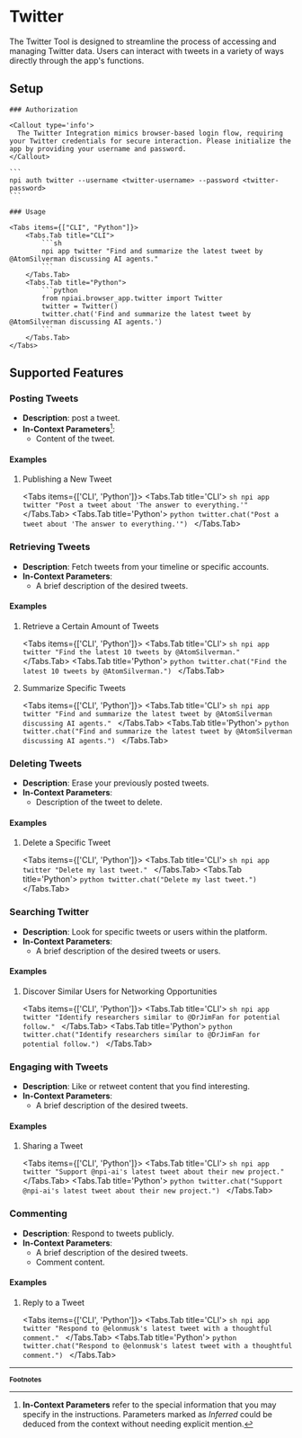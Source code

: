 
# Twitter

The Twitter Tool is designed to streamline the process of accessing and managing Twitter data. Users can interact with tweets in a variety of ways directly through the app's functions.

## Setup

<Steps>

    ### Authorization

    <Callout type='info'>
      The Twitter Integration mimics browser-based login flow, requiring your Twitter credentials for secure interaction. Please initialize the app by providing your username and password.
    </Callout>

    ```
    npi auth twitter --username <twitter-username> --password <twitter-password>
    ```

    ### Usage

    <Tabs items={["CLI", "Python"]}>
        <Tabs.Tab title="CLI">
            ```sh
            npi app twitter "Find and summarize the latest tweet by @AtomSilverman discussing AI agents."
            ```
        </Tabs.Tab>
        <Tabs.Tab title="Python">
            ```python
            from npiai.browser_app.twitter import Twitter
            twitter = Twitter()
            twitter.chat('Find and summarize the latest tweet by @AtomSilverman discussing AI agents.')
            ```
        </Tabs.Tab>
    </Tabs>

</Steps>

## Supported Features

### Posting Tweets

- **Description**: post a tweet.
- **In-Context Parameters**[^1]:
  - Content of the tweet.

<h4 className='examples'>Examples</h4>

1. Publishing a New Tweet

    <Tabs items={['CLI', 'Python']}>
        <Tabs.Tab title='CLI'>
            ```sh
            npi app twitter "Post a tweet about 'The answer to everything.'"
            ```
        </Tabs.Tab>
        <Tabs.Tab title='Python'>
            ```python
            twitter.chat("Post a tweet about 'The answer to everything.'")
            ```
        </Tabs.Tab>
    </Tabs>

### Retrieving Tweets

- **Description**: Fetch tweets from your timeline or specific accounts.
- **In-Context Parameters**:
  - A brief description of the desired tweets.

<h4 className='examples'>Examples</h4>

1. Retrieve a Certain Amount of Tweets

    <Tabs items={['CLI', 'Python']}>
        <Tabs.Tab title='CLI'>
            ```sh
            npi app twitter "Find the latest 10 tweets by @AtomSilverman."
            ```
        </Tabs.Tab>
        <Tabs.Tab title='Python'>
            ```python
            twitter.chat("Find the latest 10 tweets by @AtomSilverman.")
            ```
        </Tabs.Tab>
    </Tabs>

2. Summarize Specific Tweets

    <Tabs items={['CLI', 'Python']}>
        <Tabs.Tab title='CLI'>
            ```sh
            npi app twitter "Find and summarize the latest tweet by @AtomSilverman discussing AI agents."
            ```
        </Tabs.Tab>
        <Tabs.Tab title='Python'>
            ```python
            twitter.chat("Find and summarize the latest tweet by @AtomSilverman discussing AI agents.")
            ```
        </Tabs.Tab>
    </Tabs>

### Deleting Tweets

- **Description**: Erase your previously posted tweets.
- **In-Context Parameters**:
  - Description of the tweet to delete.

<h4 className='examples'>Examples</h4>

1. Delete a Specific Tweet

    <Tabs items={['CLI', 'Python']}>
        <Tabs.Tab title='CLI'>
            ```sh
            npi app twitter "Delete my last tweet."
            ```
        </Tabs.Tab>
        <Tabs.Tab title='Python'>
            ```python
            twitter.chat("Delete my last tweet.")
            ```
        </Tabs.Tab>
    </Tabs>

### Searching Twitter

- **Description**: Look for specific tweets or users within the platform.
- **In-Context Parameters**:
  - A brief description of the desired tweets or users.

<h4 className='examples'>Examples</h4>

1. Discover Similar Users for Networking Opportunities

    <Tabs items={['CLI', 'Python']}>
        <Tabs.Tab title='CLI'>
            ```sh
            npi app twitter "Identify researchers similar to @DrJimFan for potential follow."
            ```
        </Tabs.Tab>
        <Tabs.Tab title='Python'>
            ```python
            twitter.chat("Identify researchers similar to @DrJimFan for potential follow.")
            ```
        </Tabs.Tab>
    </Tabs>

### Engaging with Tweets

- **Description**: Like or retweet content that you find interesting.
- **In-Context Parameters**:
  - A brief description of the desired tweets.

<h4 className='examples'>Examples</h4>

1. Sharing a Tweet

    <Tabs items={['CLI', 'Python']}>
        <Tabs.Tab title='CLI'>
            ```sh
            npi app twitter "Support @npi-ai's latest tweet about their new project."
            ```
        </Tabs.Tab>
        <Tabs.Tab title='Python'>
            ```python
            twitter.chat("Support @npi-ai's latest tweet about their new project.")
            ```
        </Tabs.Tab>
    </Tabs>

### Commenting

- **Description**: Respond to tweets publicly.
- **In-Context Parameters**:
  - A brief description of the desired tweets.
  - Comment content.

<h4 className='examples'>Examples</h4>

1. Reply to a Tweet

    <Tabs items={['CLI', 'Python']}>
        <Tabs.Tab title='CLI'>
            ```sh
            npi app twitter "Respond to @elonmusk's latest tweet with a thoughtful comment."
            ```
        </Tabs.Tab>
        <Tabs.Tab title='Python'>
            ```python
            twitter.chat("Respond to @elonmusk's latest tweet with a thoughtful comment.")
            ```
        </Tabs.Tab>
    </Tabs>

<FeatureRequest />

---
<b><small>Footnotes</small></b>

[^1]: **In-Context Parameters** refer to the special information that you may specify in the instructions. Parameters marked as _Inferred_ could be deduced from the context without needing explicit mention.
